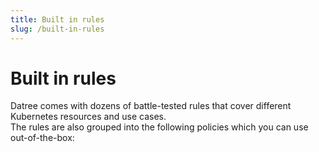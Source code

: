 ```yaml
---
title: Built in rules
slug: /built-in-rules
---
```




# Built in rules

Datree comes with dozens of battle-tested rules that cover different Kubernetes resources and use cases.  
The rules are also grouped into the following policies which you can use out-of-the-box:

<Grid container spacing={1.5}>
    <Grid item>
        <PolicyCard title="Default" subtitle="A robust initial policy, enforcing a wide variety of best practices" link="/built-in-rules/rules/#Default" image="/img/built-in-rules/Default.png" />
    </Grid>
    <Grid item>
        <PolicyCard title="Starter" subtitle="Datree's recommended starting policy for your cluster" link="/built-in-rules/rules/#Starter" image="/img/built-in-rules/Starter.png" />
    </Grid>
    <Grid item>
        <PolicyCard title="Argo" subtitle="Best practices for the popular ArgoCD, as well as Rollouts and Workflows" link="/built-in-rules/rules/#Argo" image="/img/built-in-rules/Argo.png" />
    </Grid>
     <Grid item>
        <PolicyCard title="cdk8s" subtitle="A more lenient policy, intended for use as a validator for AWS's framework" link="/built-in-rules/rules/#cdk8s" image="/img/built-in-rules/cdk8s.png" />
    </Grid>
     <Grid item>
        <PolicyCard title="Strict" subtitle="A harsh policy that is comprised of all available rules" link="/built-in-rules/rules/#Strict" image="/img/built-in-rules/Strict.png" />
    </Grid>
    <Grid item>
        <PolicyCard title="NSA" subtitle="A security-focused policy enforcing the NSA hardening guide for Kubernetes" link="/built-in-rules/rules/#NSA" image="/img/built-in-rules/NSA.png" />
    </Grid>
    <Grid item>
        <PolicyCard title="Secrets" subtitle="Detect a variety of passwords and other sensitive data in your manifests" link="/built-in-rules/rules/#Secrets" image="/img/built-in-rules/Secrets.png" />
    </Grid>
    <Grid item>
        <PolicyCard title="EKS" subtitle="Best practices for EKS, ensuring stability and security of your workloads" link="/built-in-rules/rules/#EKS" image="/img/built-in-rules/EKS.png" />
    </Grid>
</Grid>
